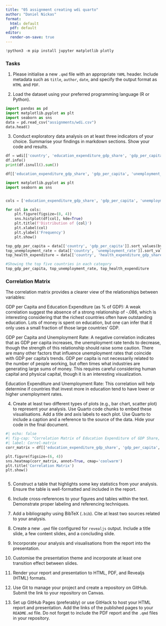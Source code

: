 ```yaml
---
title: "05 assignment creating wdi quarto"
author: "Daniel Nickas"
format:
  html: default
  pdf: default
editor:
  render-on-save: true
---
```

```python
!python3 -m pip install jupyter matplotlib plotly
```

### Tasks

1. Please initialise a new `.qmd` file with an appropriate `YAML` header. Include metadata such as `title`, `author`, `date`, and specify the output format as `HTML` and `PDF`.

   
2. Load the dataset using your preferred programming language (R or Python). 

```python
import pandas as pd
import matplotlib.pyplot as plt
import seaborn as sns
data = pd.read_csv("assignments/wdi.csv")
data.head()
```

3. Conduct exploratory data analysis on at least three indicators of your choice. Summarise your findings in markdown sections. Show your code and results.


```python

df = wdi[['country', 'education_expenditure_gdp_share', 'gdp_per_capita', 'unemployment_rate']]
df.info()
print(df.isnull().sum())

```

```python
df[['education_expenditure_gdp_share', 'gdp_per_capita', 'unemployment_rate']].describe()

```

```python
import matplotlib.pyplot as plt
import seaborn as sns


cols = ['education_expenditure_gdp_share', 'gdp_per_capita', 'unemployment_rate']

for col in cols:
    plt.figure(figsize=(8, 4))
    sns.histplot(df[col], kde=True)
    plt.title(f'Distribution of {col}')
    plt.xlabel(col)
    plt.ylabel('Frequency')
    plt.show()

```


```python
top_gdp_per_capita = data[['country', 'gdp_per_capita']].sort_values(by='gdp_per_capita', ascending=False).head(5)
top_unemployment_rate = data[['country', 'unemployment_rate']].sort_values(by='unemployment_rate', ascending=False).head(5)
top_health_expenditure = data[['country', 'health_expenditure_gdp_share']].sort_values(by='health_expenditure_gdp_share', ascending=False).head(5)
```

```python
#Showing the top five countries in each category
top_gdp_per_capita, top_unemployment_rate, top_health_expenditure

```


### Correlation Matrix

The correlation matrix provides a clearer view of the relationships between variables:

GDP per Capita and Education Expenditure (as % of GDP): A weak correlation suggest the absence of a strong relationship of -.086, which is interesting considering that the richest countries often have outstanding education. Lots of money is spent on education, but one can infer  that it only uses a small fraction of those large countries' GDP. 

GDP per Capita and Unemployment Rate: A negative correlation indicates that as GDP per capita increases, the unemployment rate tends to decrease, though the strength of this relationship should raise some caution. There are many other factors that influence unemployment rates that coincide with GDP per capita's trends. GDP per capita is not necessarily related to the number of people working, but often times what industries are generating large sums of money. This requires careful considering human capital and physical capital, though it is an interesting visualization. 


Education Expenditure and Unemployment Rate: This correlation will help determine if countries that invest more in education tend to have lower or higher unemployment rates.


4. Create at least two different types of plots (e.g., bar chart, scatter plot) to represent your analysis. Use Quarto code chunks to embed these visualisations. Add a title and axis labels to each plot. Use Quarto to include a caption and a reference to the source of the data. Hide your code in the final document.


```python
#| echo: false
#| fig-cap: "Correlation Matrix of Education Expenditure of GDP Share, GDP Per Capita, and Unemployment Rate"
#| label: Correl-matrix
corr_matrix = df[['education_expenditure_gdp_share', 'gdp_per_capita', 'unemployment_rate']].corr()

plt.figure(figsize=(6, 4))
sns.heatmap(corr_matrix, annot=True, cmap='coolwarm')
plt.title('Correlation Matrix')
plt.show()
```


```python

```

   
5. Construct a table that highlights some key statistics from your analysis. Ensure the table is well-formatted and included in the report.
   
6. Include cross-references to your figures and tables within the text. Demonstrate proper labeling and referencing techniques.
   
7. Add a bibliography using BibTeX (`.bib`). Cite at least two sources related to your analysis.
   
8.  Create a new `.qmd` file configured for `revealjs` output. Include a title slide, a few content slides, and a concluding slide. 
   
9.  Incorporate your analysis and visualisations from the report into the presentation.
    
10. Customise the presentation theme and incorporate at least one transition effect between slides.
    
11. Render your report and presentation to HTML, PDF, and Revealjs (HTML) formats. 
    
12. Use Git to manage your project and create a repository on GitHub. Submit the link to your repository on Canvas.
    
13. Set up GitHub Pages (preferably) or use GitHack to host your HTML report and presentation. Add the links of the published pages to your `README.md` file. Do not forget to include the PDF report and the `.qmd` files in your repository.

